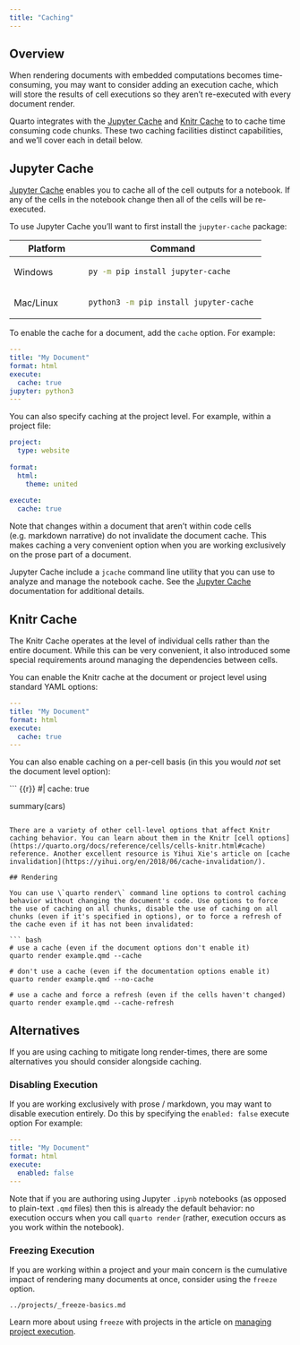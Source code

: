 ```yaml
---
title: "Caching"
---
```


## Overview

When rendering documents with embedded computations becomes time-consuming, you may want to consider adding an execution cache, which will store the results of cell executions so they aren't re-executed with every document render.

Quarto integrates with the [Jupyter Cache](https://jupyter-cache.readthedocs.io/en/latest/) and [Knitr Cache](https://bookdown.org/yihui/rmarkdown-cookbook/cache.html) to to cache time consuming code chunks. These two caching facilities distinct capabilities, and we'll cover each in detail below.

## Jupyter Cache

[Jupyter Cache](https://jupyter-cache.readthedocs.io/en/latest/) enables you to cache all of the cell outputs for a notebook. If any of the cells in the notebook change then all of the cells will be re-executed.

To use Jupyter Cache you'll want to first install the `jupyter-cache` package:

+--------------------+-------------------------------------------------+
| Platform           | Command                                         |
+====================+=================================================+
| Windows            | ``` bash                                        |
|                    | py -m pip install jupyter-cache                 |
|                    | ```                                             |
+--------------------+-------------------------------------------------+
| Mac/Linux          | ``` bash                                        |
|                    | python3 -m pip install jupyter-cache            |
|                    | ```                                             |
+--------------------+-------------------------------------------------+

To enable the cache for a document, add the `cache` option. For example:

``` yaml
---
title: "My Document"
format: html
execute: 
  cache: true
jupyter: python3
---
```

You can also specify caching at the project level. For example, within a project file:

``` yaml
project:
  type: website
  
format:
  html:
    theme: united
    
execute:
  cache: true
```

Note that changes within a document that aren't within code cells (e.g. markdown narrative) do not invalidate the document cache. This makes caching a very convenient option when you are working exclusively on the prose part of a document.

Jupyter Cache include a `jcache` command line utility that you can use to analyze and manage the notebook cache. See the [Jupyter Cache](https://jupyter-cache.readthedocs.io/en/latest/) documentation for additional details.

## Knitr Cache

The Knitr Cache operates at the level of individual cells rather than the entire document. While this can be very convenient, it also introduced some special requirements around managing the dependencies between cells.

You can enable the Knitr cache at the document or project level using standard YAML options:

``` yaml
---
title: "My Document"
format: html
execute: 
  cache: true
---
```

You can also enable caching on a per-cell basis (in this you would *not* set the document level option):

``` {{r}}
#| cache: true

summary(cars)
```

There are a variety of other cell-level options that affect Knitr caching behavior. You can learn about them in the Knitr [cell options](https://quarto.org/docs/reference/cells/cells-knitr.html#cache) reference. Another excellent resource is Yihui Xie's article on [cache invalidation](https://yihui.org/en/2018/06/cache-invalidation/).

## Rendering

You can use \`quarto render\` command line options to control caching behavior without changing the document's code. Use options to force the use of caching on all chunks, disable the use of caching on all chunks (even if it's specified in options), or to force a refresh of the cache even if it has not been invalidated:

``` bash
# use a cache (even if the document options don't enable it)
quarto render example.qmd --cache 

# don't use a cache (even if the documentation options enable it)
quarto render example.qmd --no-cache 

# use a cache and force a refresh (even if the cells haven't changed)
quarto render example.qmd --cache-refresh 
```

## Alternatives

If you are using caching to mitigate long render-times, there are some alternatives you should consider alongside caching.

### Disabling Execution

If you are working exclusively with prose / markdown, you may want to disable execution entirely. Do this by specifying the `enabled: false` execute option For example:

``` yaml
---
title: "My Document"
format: html
execute: 
  enabled: false
---
```

Note that if you are authoring using Jupyter `.ipynb` notebooks (as opposed to plain-text `.qmd` files) then this is already the default behavior: no execution occurs when you call `quarto render` (rather, execution occurs as you work within the notebook).

### Freezing Execution

If you are working within a project and your main concern is the cumulative impact of rendering many documents at once, consider using the `freeze` option.

``` include
../projects/_freeze-basics.md
```

Learn more about using `freeze` with projects in the article on [managing project execution](https://quarto.org/docs/projects/code-execution.html#freeze).
